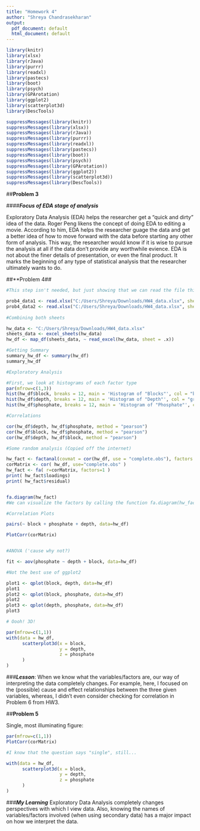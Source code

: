 ```yaml
---
title: "Homework 4"
author: "Shreya Chandrasekharan"
output:
  pdf_document: default
  html_document: default
---
```


```r

library(knitr)
library(xlsx)
library(rJava)
library(purrr)
library(readxl)
library(pastecs)
library(boot)
library(psych)
library(GPArotation)
library(ggplot2)
library(scatterplot3d)
library(DescTools)

suppressMessages(library(knitr))
suppressMessages(library(xlsx))
suppressMessages(library(rJava))
suppressMessages(library(purrr))
suppressMessages(library(readxl))
suppressMessages(library(pastecs))
suppressMessages(library(boot))
suppressMessages(library(psych))
suppressMessages(library(GPArotation))
suppressMessages(library(ggplot2))
suppressMessages(library(scatterplot3d))
suppressMessages(library(DescTools))

```



##**Problem 3**

####***Focus of EDA stage of analysis***

Exploratory Data Analysis (EDA) helps the researcher get a "quick and dirty" idea of the data. Roger Peng likens the concept of doing EDA to editing a movie. According to him, EDA helps the researcher guage the data and get a better idea of how to move forward with the data before starting any other form of analysis. This way, the researcher would know if it is wise to pursue the analysis at all if the data don't provide any worthwhile evience. EDA is not about the finer details of presentation, or even the final product. It marks the beginning of any type of statistical analysis that the researcher ultimately wants to do.


##**Problem 4##
```r

#This step isn't needed, but just showing that we can read the file this way as well

prob4_data1 <- read.xlsx("C:/Users/Shreya/Downloads/HW4_data.xlsx", sheetIndex = 1)
prob4_data2 <- read.xlsx("C:/Users/Shreya/Downloads/HW4_data.xlsx", sheetIndex = 2)
 
#Combining both sheets

hw_data <- "C:/Users/Shreya/Downloads/HW4_data.xlsx"
sheets_data <- excel_sheets(hw_data)
hw_df <- map_df(sheets_data, ~ read_excel(hw_data, sheet = .x))

#Getting Summary
summary_hw_df <- summary(hw_df)
summary_hw_df

#Exploratory Analysis

#First, we look at histograms of each factor type
par(mfrow=c(1,3))
hist(hw_df$block, breaks = 12, main = 'Histogram of "Blocks"', col = "blue")
hist(hw_df$depth, breaks = 12, main = 'Histogram of "Depth"', col = "green")
hist(hw_df$phosphate, breaks = 12, main = 'Histogram of "Phosphate"', col = "yellow")

#Correlations

cor(hw_df$depth, hw_df$phosphate, method = "pearson")
cor(hw_df$block, hw_df$phosphate, method = "pearson")
cor(hw_df$depth, hw_df$block, method = "pearson")

#Some random analysis (Copied off the internet)

hw_fact <- factanal(covmat = cor(hw_df, use = "complete.obs"), factors = 1, rotation = "varimax")
corMatrix <- cor( hw_df, use="complete.obs" )
hw_fact <- fa( r=corMatrix, factors=1 )
print( hw_fact$loadings)
print( hw_fact$residual)


fa.diagram(hw_fact)
#We can visualize the factors by calling the function fa.diagram(hw_fact). The square boxes are the observed variables, and the oval(s) (MR1) is the unobserved factor. The straight arrows are the loadings, the correlation between the factor and the observed variable(s). The curved arrows are the correlations between the factor(s). If no curved arrow is present, then the correlation between the factor(s) is not great.  source:http://connor-johnson.com/2014/03/30/exploratory-factor-analysis-in-r/

#Correlation Plots

pairs(~ block + phosphate + depth, data=hw_df)

PlotCorr(corMatrix)


#ANOVA ('cause why not?)

fit <- aov(phosphate ~ depth + block, data=hw_df) 

#Not the best use of ggplot2

plot1 <- qplot(block, depth, data=hw_df)
plot1
plot2 <- qplot(block, phosphate, data=hw_df)
plot2
plot3 <- qplot(depth, phosphate, data=hw_df)
plot3

# Oooh! 3D!

par(mfrow=c(1,1))
with(data = hw_df,
      scatterplot3d(x = block,
                    y = depth,
                    z = phosphate
      )
)

```

###***Lesson***:
When we know what the variables/factors are, our way of interpreting the data completely changes.
For example, here, I focused on the (possible) cause and effect relationships between the three given variables, whereas, I didn't even consider checking for correlation in Problem 6 from HW3.

##**Problem 5**

Single, most illuminating figure:

```r

par(mfrow=c(1,1))
PlotCorr(corMatrix)

#I know that the question says "single", still...

with(data = hw_df,
      scatterplot3d(x = block,
                    y = depth,
                    z = phosphate
      )
)
```

###***My Learning***
Exploratory Data Analysis completely changes perspectives with which I view data. 
Also, knowing the names of variables/factors involved (when using secondary data) has a major impact on how we interpret the data.
